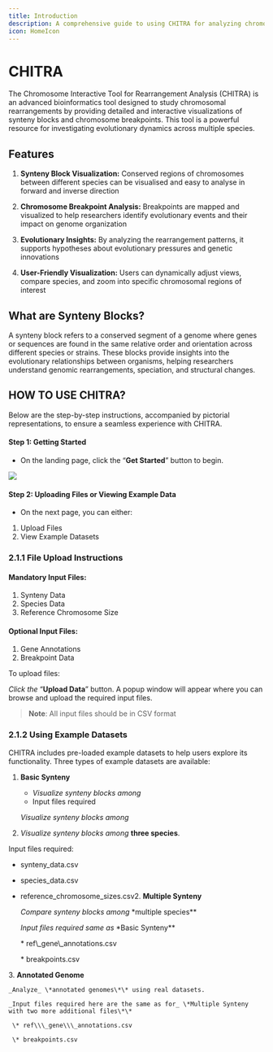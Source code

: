 ```yaml
---
title: Introduction
description: A comprehensive guide to using CHITRA for analyzing chromosomal rearrangements
icon: HomeIcon
---
```


# CHITRA

The Chromosome Interactive Tool for Rearrangement Analysis (CHITRA) is an advanced bioinformatics tool designed to study chromosomal rearrangements by providing detailed and interactive visualizations of synteny blocks and chromosome breakpoints. This tool is a powerful resource for investigating evolutionary dynamics across multiple species.

## Features

1. **Synteny Block Visualization:** Conserved regions of chromosomes between different species can be visualised and easy to analyse in forward and inverse direction

2. **Chromosome Breakpoint Analysis:** Breakpoints are mapped and visualized to help researchers identify evolutionary events and their impact on genome organization

3. **Evolutionary Insights:** By analyzing the rearrangement patterns, it supports hypotheses about evolutionary pressures and genetic innovations

4. **User-Friendly Visualization:** Users can dynamically adjust views, compare species, and zoom into specific chromosomal regions of interest

## What are Synteny Blocks?

A synteny block refers to a conserved segment of a genome where genes or sequences are found in the same relative order and orientation across different species or strains. These blocks provide insights into the evolutionary relationships between organisms, helping researchers understand genomic rearrangements, speciation, and structural changes.

## **HOW TO USE CHITRA?**

Below are the step-by-step instructions, accompanied by pictorial representations, to ensure a seamless experience with CHITRA.

####  **Step 1: Getting Started**

- On the landing page, click the “**Get Started**” button to begin.

![](https://holocron.so/uploads/172fd7b8-image7.png)

#### **Step 2: Uploading Files or Viewing Example Data**

- On the next page, you can either:  

1. Upload Files
2. View Example Datasets

### **2.1.1 File Upload Instructions**

#### **Mandatory Input Files:**

1.  Synteny Data  
2. Species Data  
3. Reference Chromosome Size

#### **Optional Input Files:**

1. Gene Annotations 
2. Breakpoint Data

To upload files:

 _Click the_ “**Upload Data**” button. A popup window will appear where you can browse and upload the required input files.  

  

> **Note**: All input files should be in CSV format

### **2.1.2 Using Example Datasets**

CHITRA includes pre-loaded example datasets to help users explore its functionality. Three types of example datasets are available:

1. **Basic Synteny**  
   - _Visualize synteny blocks among_
   - Input files required

   _Visualize synteny blocks among_
2. _Visualize synteny blocks among_ **three species**.  

  Input files required:  

- synteny_data.csv

- species_data.csv

- reference_chromosome_sizes.csv2. **Multiple Synteny**  

    _Compare synteny blocks among_ \*multiple species\*\*  

    _Input files required same as_ \*Basic Synteny\*\*  

     \* ref\\\_gene\\\_annotations.csv  

     \* breakpoints.csv  

3\. **Annotated Genome**  

    _Analyze_ \*annotated genomes\*\* using real datasets.  

    _Input files required here are the same as for_ \*Multiple Synteny with two more additional files\*\*  

     \* ref\\\_gene\\\_annotations.csv  

     \* breakpoints.csv